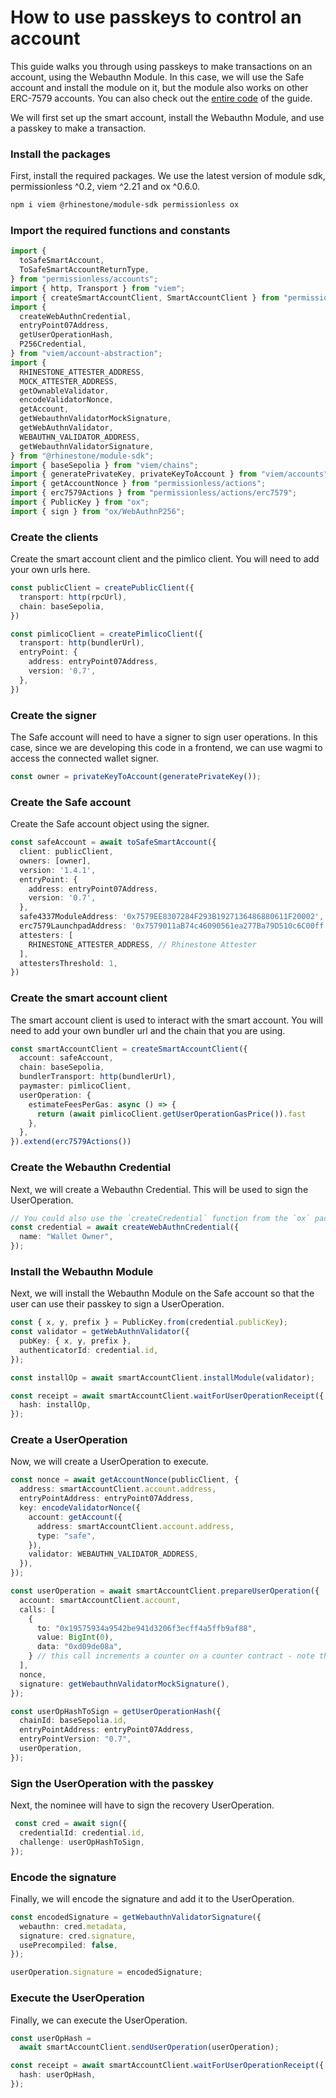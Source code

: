 
# How to use passkeys to control an account

This guide walks you through using passkeys to make transactions on an account, using the Webauthn Module. In this case, we will use the Safe account and install the module on it, but the module also works on other ERC-7579 accounts. You can also check out the [entire code](https://github.com/rhinestonewtf/module-sdk-demos/blob/main/src/app/webauthn/page.tsx) of the guide.

We will first set up the smart account, install the Webauthn Module, and use a passkey to make a transaction.

<Steps>

### Install the packages

First, install the required packages. We use the latest version of module sdk, permissionless ^0.2, viem ^2.21 and ox ^0.6.0.

```sh npm2yarn
npm i viem @rhinestone/module-sdk permissionless ox
```

### Import the required functions and constants

```typescript copy
import {
  toSafeSmartAccount,
  ToSafeSmartAccountReturnType,
} from "permissionless/accounts";
import { http, Transport } from "viem";
import { createSmartAccountClient, SmartAccountClient } from "permissionless";
import {
  createWebAuthnCredential,
  entryPoint07Address,
  getUserOperationHash,
  P256Credential,
} from "viem/account-abstraction";
import {
  RHINESTONE_ATTESTER_ADDRESS,
  MOCK_ATTESTER_ADDRESS,
  getOwnableValidator,
  encodeValidatorNonce,
  getAccount,
  getWebauthnValidatorMockSignature,
  getWebAuthnValidator,
  WEBAUTHN_VALIDATOR_ADDRESS,
  getWebauthnValidatorSignature,
} from "@rhinestone/module-sdk";
import { baseSepolia } from "viem/chains";
import { generatePrivateKey, privateKeyToAccount } from "viem/accounts";
import { getAccountNonce } from "permissionless/actions";
import { erc7579Actions } from "permissionless/actions/erc7579";
import { PublicKey } from "ox";
import { sign } from "ox/WebAuthnP256";
```

### Create the clients

Create the smart account client and the pimlico client. You will need to add your own urls here.

```typescript copy
const publicClient = createPublicClient({
  transport: http(rpcUrl),
  chain: baseSepolia,
})

const pimlicoClient = createPimlicoClient({
  transport: http(bundlerUrl),
  entryPoint: {
    address: entryPoint07Address,
    version: '0.7',
  },
})
```

### Create the signer

The Safe account will need to have a signer to sign user operations. In this case, since we are developing this code in a frontend, we can use wagmi to access the connected wallet signer.

```typescript copy
const owner = privateKeyToAccount(generatePrivateKey());
```

### Create the Safe account

Create the Safe account object using the signer. 

```typescript copy
const safeAccount = await toSafeSmartAccount({
  client: publicClient,
  owners: [owner],
  version: '1.4.1',
  entryPoint: {
    address: entryPoint07Address,
    version: '0.7',
  },
  safe4337ModuleAddress: '0x7579EE8307284F293B1927136486880611F20002',
  erc7579LaunchpadAddress: '0x7579011aB74c46090561ea277Ba79D510c6C00ff',
  attesters: [
    RHINESTONE_ATTESTER_ADDRESS, // Rhinestone Attester
  ],
  attestersThreshold: 1,
})
```

### Create the smart account client

The smart account client is used to interact with the smart account. You will need to add your own bundler url and the chain that you are using.

```typescript copy
const smartAccountClient = createSmartAccountClient({
  account: safeAccount,
  chain: baseSepolia,
  bundlerTransport: http(bundlerUrl),
  paymaster: pimlicoClient,
  userOperation: {
    estimateFeesPerGas: async () => {
      return (await pimlicoClient.getUserOperationGasPrice()).fast
    },
  },
}).extend(erc7579Actions())
```

### Create the Webauthn Credential

Next, we will create a Webauthn Credential. This will be used to sign the UserOperation.

```typescript copy
// You could also use the `createCredential` function from the `ox` package to create the credential.
const credential = await createWebAuthnCredential({
  name: "Wallet Owner",
});
```

### Install the Webauthn Module

Next, we will install the Webauthn Module on the Safe account so that the user can use their passkey to sign a UserOperation.

```typescript copy
const { x, y, prefix } = PublicKey.from(credential.publicKey);
const validator = getWebAuthnValidator({
  pubKey: { x, y, prefix },
  authenticatorId: credential.id,
});

const installOp = await smartAccountClient.installModule(validator);

const receipt = await smartAccountClient.waitForUserOperationReceipt({
  hash: installOp,
});
```

### Create a UserOperation

Now, we will create a UserOperation to execute.

```typescript copy
const nonce = await getAccountNonce(publicClient, {
  address: smartAccountClient.account.address,
  entryPointAddress: entryPoint07Address,
  key: encodeValidatorNonce({
    account: getAccount({
      address: smartAccountClient.account.address,
      type: "safe",
    }),
    validator: WEBAUTHN_VALIDATOR_ADDRESS,
  }),
});

const userOperation = await smartAccountClient.prepareUserOperation({
  account: smartAccountClient.account,
  calls: [
    {
      to: "0x19575934a9542be941d3206f3ecff4a5ffb9af88",
      value: BigInt(0),
      data: "0xd09de08a",
    } // this call increments a counter on a counter contract - note that this contract might need to be deployed depending on which network this is used on
  ],
  nonce,
  signature: getWebauthnValidatorMockSignature(),
});

const userOpHashToSign = getUserOperationHash({
  chainId: baseSepolia.id,
  entryPointAddress: entryPoint07Address,
  entryPointVersion: "0.7",
  userOperation,
});
```

### Sign the UserOperation with the passkey

Next, the nominee will have to sign the recovery UserOperation.

```typescript copy
 const cred = await sign({
  credentialId: credential.id,
  challenge: userOpHashToSign,
});
```

### Encode the signature

Finally, we will encode the signature and add it to the UserOperation.

```typescript copy
const encodedSignature = getWebauthnValidatorSignature({
  webauthn: cred.metadata,
  signature: cred.signature,
  usePrecompiled: false,
});

userOperation.signature = encodedSignature;
```

### Execute the UserOperation

Finally, we can execute the UserOperation.

```typescript copy
const userOpHash =
  await smartAccountClient.sendUserOperation(userOperation);

const receipt = await smartAccountClient.waitForUserOperationReceipt({
  hash: userOpHash,
});
```

</Steps>
